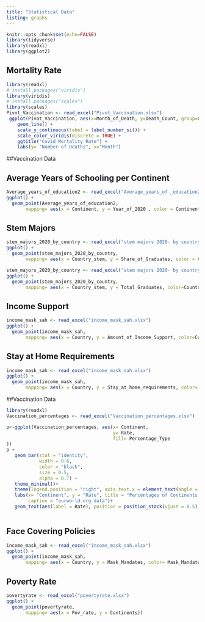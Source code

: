```yaml
---
title: "Statistical Data"
listing: graphs
---
```


```r
knitr::opts_chunk$set(echo=FALSE)
library(tidyverse)
library(readxl)
library(ggplot2)
```

## Mortality Rate
```r
library(readxl)
# install.packages("viridis")
library(viridis)
# install.packages("scales")
library(scales)
Pivot_Vaccination <- read_excel("Pivot_Vaccination.xlsx")
 ggplot(Pivot_Vaccination, aes(x=Month_of_Death, y=Death_Count, group=Country, color=Country)) +
    geom_line() +
    scale_y_continuous(label = label_number_si()) +
    scale_color_viridis(discrete = TRUE) +
    ggtitle("Covid Mortality Rate") +
    labs(y= "Number of Deaths", x="Month")
```

##Vaccination Data

## Average Years of Schooling per Continent

```r
Average_years_of_education2 <- read_excel("Average_years_of _education2.xlsx")
ggplot() +
  geom_point(Average_years_of_education2, 
       mapping= aes(x = Continent, y = Year_of_2020 , color = Continent))+ ggtitle ("Average years of education for each Continent") + labs(y= "Average Years of Education Provided")
```


## Stem Majors
```r
stem_majors_2020_by_country <- read_excel("stem majors 2020- by country.xlsx")
ggplot() +
  geom_point(stem_majors_2020_by_country, 
       mapping= aes(x = Country_stem, y = Share_of_Graduates, color = Country_stem )) + ggtitle("Share of Graduates in STEM field in each Country") +labs(x="Country", y= "Share of Graduates in stem field")
```

```r
stem_majors_2020_by_country <- read_excel("stem majors 2020- by country.xlsx")
ggplot() +
  geom_point(stem_majors_2020_by_country, 
       mapping= aes(x = Country_stem, y = Total_Graduates, color=Country_stem )) + scale_y_continuous(label = label_number_si())+ ggtitle("Number of total Graduates in STEM from each pertaining Country") + labs(x="Country", y="Total Number of STEM graduates")
```

## Income Support
```r
income_mask_sah <- read_excel("income_mask_sah.xlsx")
ggplot() +
  geom_point(income_mask_sah, 
       mapping= aes(x = Country, y = Amount_of_Income_Support, color=Country))+ labs(y="Amount of Income support (<50%, >50%, or NONE)")
```


## Stay at Home Requirements
```r
income_mask_sah <- read_excel("income_mask_sah.xlsx")
ggplot() +
  geom_point(income_mask_sah, 
       mapping= aes(x = Country, y = Stay_at_home_requirements, color= Stay_at_home_requirements)) + labs(y= "Stay at home requirements")
```


##Vaccination Data

```r
library(readxl)
Vaccination_percentages <- read_excel("Vaccination_percentages.xlsx")

p<-ggplot(Vaccination_percentages, aes(x= Continent,
                                       y= Rate,
                                       fill= Percentage_Type
))
p +
   geom_bar(stat = "identity", 
            width = 0.6,      
            color = "black",  
            size = 0.5,         
            alpha = 0.7) +    
   theme_minimal()+           
   theme(legend.position = "right", axis.text.x = element_text(angle = 45, hjust = 0.8)) +                         
   labs(x= "Continent", y = "Rate", title = "Percentages of Continents Vaccinated as of Nov. 1st",
        caption = "ourworld.org data")+  
   geom_text(aes(label = Rate), position = position_stack(vjust = 0.5), size = 3) + labs(y="Percent Fully/Partially Vaccinated")
 
```


## Face Covering Policies
```r
income_mask_sah <- read_excel("income_mask_sah.xlsx")
ggplot() +
  geom_point(income_mask_sah, 
       mapping= aes(x = Country, y = Mask_Mandates, color= Mask_Mandates))
```


## Poverty Rate
```r
povertyrate <- read_excel("povertyrate.xlsx")
ggplot() +
  geom_point(povertyrate, 
       mapping= aes(x = Pov_rate, y = Continents))
```

